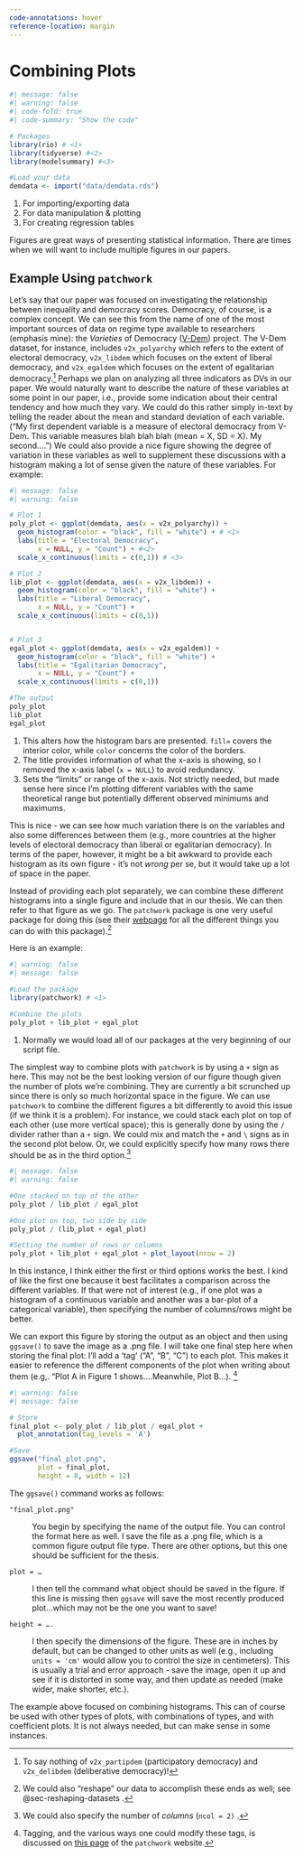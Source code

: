 ```yaml
---
code-annotations: hover
reference-location: margin
---
```


# Combining Plots {#sec-combining-plots}

```r
#| message: false
#| warning: false
#| code-fold: true
#| code-summary: "Show the code"

# Packages
library(rio) # <1> 
library(tidyverse) #<2> 
library(modelsummary) #<3>

#Load your data
demdata <- import("data/demdata.rds")
```

1.  For importing/exporting data
2.  For data manipulation & plotting
3.  For creating regression tables

Figures are great ways of presenting statistical information. There are times when we will want to include multiple figures in our papers.

## Example Using `patchwork`

Let's say that our paper was focused on investigating the relationship between inequality and democracy scores. Democracy, of course, is a complex concept. We can see this from the name of one of the most important sources of data on regime type available to researchers (emphasis mine): the *Varieties* of Democracy ([V-Dem](https://www.v-dem.net/){target="_blank"}) project. The V-Dem dataset, for instance, includes `v2x_polyarchy` which refers to the extent of electoral democracy, `v2x_libdem` which focuses on the extent of liberal democracy, and `v2x_egaldem` which focuses on the extent of egalitarian democracy.[^analysis_04-1] Perhaps we plan on analyzing all three indicators as DVs in our paper. We would naturally want to describe the nature of these variables at some point in our paper, i.e., provide some indication about their central tendency and how much they vary. We could do this rather simply in-text by telling the reader about the mean and standard deviation of each variable. ("My first dependent variable is a measure of electoral democracy from V-Dem. This variable measures blah blah blah (mean = X, SD = X). My second....") We could also provide a nice figure showing the degree of variation in these variables as well to supplement these discussions with a histogram making a lot of sense given the nature of these variables. For example:

[^analysis_04-1]: To say nothing of `v2x_partipdem` (participatory democracy) and `v2x_delibdem` (deliberative democracy)!

```r
#| message: false
#| warning: false

# Plot 1
poly_plot <- ggplot(demdata, aes(x = v2x_polyarchy)) + 
  geom_histogram(color = "black", fill = "white") + # <1> 
  labs(title = "Electoral Democracy", 
       x = NULL, y = "Count") + #<2>
  scale_x_continuous(limits = c(0,1)) # <3>

# Plot 2
lib_plot <- ggplot(demdata, aes(x = v2x_libdem)) + 
  geom_histogram(color = "black", fill = "white") +  
  labs(title = "Liberal Democracy", 
       x = NULL, y = "Count") + 
  scale_x_continuous(limits = c(0,1)) 


# Plot 3
egal_plot <- ggplot(demdata, aes(x = v2x_egaldem)) + 
  geom_histogram(color = "black", fill = "white") +  
  labs(title = "Egalitarian Democracy", 
       x = NULL, y = "Count") + 
  scale_x_continuous(limits = c(0,1)) 

#The output
poly_plot
lib_plot
egal_plot

```

1.  This alters how the histogram bars are presented. `fill=` covers the interior color, while `color` concerns the color of the borders.
2.  The title provides information of what the x-axis is showing, so I removed the x-axis label (`x = NULL`) to avoid redundancy.
3.  Sets the "limits" or range of the x-axis. Not strictly needed, but made sense here since I'm plotting different variables with the same theoretical range but potentially different observed minimums and maximums.

This is nice - we can see how much variation there is on the variables and also some differences between them (e.g., more countries at the higher levels of electoral democracy than liberal or egalitarian democracy). In terms of the paper, however, it might be a bit awkward to provide each histogram as its own figure - it's not *wrong* per se, but it would take up a lot of space in the paper.

Instead of providing each plot separately, we can combine these different histograms into a single figure and include that in our thesis. We can then refer to that figure as we go. The `patchwork` package is one very useful package for doing this (see their [webpage](https://patchwork.data-imaginist.com/){target="_blank"} for all the different things you can do with this package).[^analysis_04-2]

[^analysis_04-2]: We could also "reshape" our data to accomplish these ends as well; see @sec-reshaping-datasets .

Here is an example:

```r
#| warning: false
#| message: false

#Load the package
library(patchwork) # <1>

#Combine the plots
poly_plot + lib_plot + egal_plot
```

1.  Normally we would load all of our packages at the very beginning of our script file.

The simplest way to combine plots with `patchwork` is by using a `+` sign as here. This may not be the best looking version of our figure though given the number of plots we're combining. They are currently a bit scrunched up since there is only so much horizontal space in the figure. We can use `patchwork` to combine the different figures a bit differently to avoid this issue (if we think it is a problem). For instance, we could stack each plot on top of each other (use more vertical space); this is generally done by using the `/` divider rather than a `+` sign. We could mix and match the `+` and `\` signs as in the second plot below. Or, we could explicitly specify how many rows there should be as in the third option.[^analysis_04-3]

[^analysis_04-3]: We could also specify the number of *columns* (`ncol = 2)` .

```r
#| message: false
#| warning: false

#One stacked on top of the other
poly_plot / lib_plot / egal_plot

#One plot on top, two side by side
poly_plot / (lib_plot + egal_plot)

#Setting the number of rows or columns
poly_plot + lib_plot + egal_plot + plot_layout(nrow = 2)

```

In this instance, I think either the first or third options works the best. I kind of like the first one because it best facilitates a comparison across the different variables. If that were not of interest (e.g., if one plot was a histogram of a continuous variable and another was a bar-plot of a categorical variable), then specifying the number of columns/rows might be better.

We can export this figure by storing the output as an object and then using `ggsave()` to save the image as a .png file. I will take one final step here when storing the final plot: I'll add a 'tag' ("A", "B", "C") to each plot. This makes it easier to reference the different components of the plot when writing about them (e.g,. "Plot A in Figure 1 shows....Meanwhile, Plot B...). [^analysis_04-4]

[^analysis_04-4]: Tagging, and the various ways one could modify these tags, is discussed on [this page](https://patchwork.data-imaginist.com/articles/guides/annotation.html){target="_blank"} of the `patchwork` website.

```r
#| warning: false
#| message: false

# Store
final_plot <- poly_plot / lib_plot / egal_plot + 
  plot_annotation(tag_levels = 'A')

#Save
ggsave("final_plot.png", 
       plot = final_plot, 
       height = 8, width = 12)
```

The `ggsave()` command works as follows:

`"final_plot.png"`

:   You begin by specifying the name of the output file. You can control the format here as well. I save the file as a .png file, which is a common figure output file type. There are other options, but this one should be sufficient for the thesis.

`plot = …`

:   I then tell the command what object should be saved in the figure. If this line is missing then `ggsave` will save the most recently produced plot...which may not be the one you want to save!

`height = ….`

:   I then specify the dimensions of the figure. These are in inches by default, but can be changed to other units as well (e.g., including `units = 'cm'` would allow you to control the size in centimeters). This is usually a trial and error approach - save the image, open it up and see if it is distorted in some way, and then update as needed (make wider, make shorter, etc.).

The example above focused on combining histograms. This can of course be used with other types of plots, with combinations of types, and with coefficient plots. It is not always needed, but can make sense in some instances.
